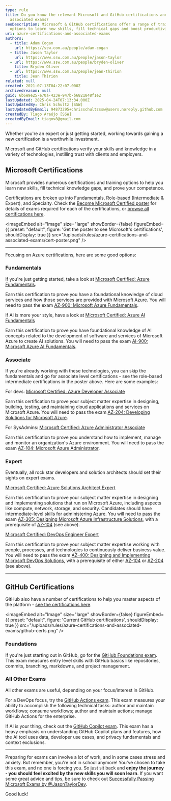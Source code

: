 ```yaml
---
type: rule
title: Do you know the relevant Microsoft and GitHub certifications and
  associated exams?
seoDescription: Microsoft & GitHub certifications offer a range of training
  options to learn new skills, fill technical gaps and boost productivity.
uri: azure-certifications-and-associated-exams
authors:
  - title: Adam Cogan
    url: https://ssw.com.au/people/adam-cogan
  - title: Jason Taylor
    url: https://www.ssw.com.au/people/jason-taylor
  - url: https://www.ssw.com.au/people/bryden-oliver
    title: Bryden Oliver
  - url: https://www.ssw.com.au/people/jean-thirion
    title: Jean Thirion
related: null
created: 2021-07-13T04:22:07.000Z
archivedreason: null
guid: 6b6e9e25-e70a-423e-947b-b6821848f1e2
lastUpdated: 2025-04-24T07:13:34.000Z
lastUpdatedBy: Chris Schultz [SSW]
lastUpdatedByEmail: 94873295+chrisschultzssw@users.noreply.github.com
createdBy: Tiago Araújo [SSW]
createdByEmail: tiagov8@gmail.com
---
```

Whether you're an expert or just getting started, working towards gaining a new certification is a worthwhile investment.

Microsoft and GitHub certifications verify your skills and knowledge in a variety of technologies, instilling trust with clients and employers.
## Microsoft Certifications

Microsoft provides numerous certifications and training options to help you learn new skills, fill technical knowledge gaps, and prove your competence.

Certifications are broken up into Fundamentals, Role-based (Intermediate & Expert), and Specialty. Check the [Become Microsoft Certified poster](https://aka.ms/traincertposter) for details of exams required for each of the certifications, or [browse all certifications here](https://learn.microsoft.com/en-us/credentials/browse/).


<imageEmbed
  alt="Image"
  size="large"
  showBorder={false}
  figureEmbed={{
    preset: "default",
    figure: 'Get the poster to see Microsoft\'s certifications',
    shouldDisplay: true
  }}
  src="/uploads/rules/azure-certifications-and-associated-exams/cert-poster.png"
/>

- - -

Focusing on Azure certifications, here are some good options:

### Fundamentals

If you're just getting started, take a look at [Microsoft Certified: Azure Fundamentals](https://docs.microsoft.com/en-us/learn/certifications/azure-fundamentals/).

Earn this certification to prove you have a foundational knowledge of cloud services and how those services are provided with Microsoft Azure. You will need to pass the exam [AZ-900: Microsoft Azure Fundamentals](https://docs.microsoft.com/en-us/learn/certifications/exams/az-900).

If AI is more your style, have a look at [Microsoft Certified: Azure AI Fundamentals](https://docs.microsoft.com/en-us/learn/certifications/azure-ai-fundamentals/)

Earn this certification to prove you have foundational knowledge of AI concepts related to the development of software and services of Microsoft Azure to create AI solutions. You will need to pass the exam [AI-900: Microsoft Azure AI Fundamentals](https://docs.microsoft.com/en-us/learn/certifications/exams/ai-900).

### Associate

If you're already working with these technologies, you can skip the fundamentals and go for associate level certifications - see the role-based intermediate certifications in the poster above. Here are some examples:

For devs: [Microsoft Certified: Azure Developer Associate](https://docs.microsoft.com/en-us/learn/certifications/azure-developer/)

Earn this certification to prove your subject matter expertise in designing, building, testing, and maintaining cloud applications and services on Microsoft Azure. You will need to pass the exam [AZ-204: Developing Solutions for Microsoft Azure](https://docs.microsoft.com/en-us/learn/certifications/exams/az-204).

For SysAdmins: [Microsoft Certified: Azure Administrator Associate](https://docs.microsoft.com/en-us/learn/certifications/azure-administrator/)

Earn this certification to prove you understand how to implement, manage and monitor an organization's Azure environment. You will need to pass the exam [AZ-104: Microsoft Azure Administrator](https://docs.microsoft.com/en-us/learn/certifications/exams/az-104).

### Expert

Eventually, all rock star developers and solution architects should set their sights on expert exams.

[Microsoft Certified: Azure Solutions Architect Expert](https://docs.microsoft.com/en-us/learn/certifications/azure-solutions-architect/)

Earn this certification to prove your subject matter expertise in designing and implementing solutions that run on Microsoft Azure, including aspects like compute, network, storage, and security. Candidates should have intermediate-level skills for administering Azure. You will need to pass the exam [AZ-305: Designing Microsoft Azure Infrastructure Solutions](https://learn.microsoft.com/en-us/credentials/certifications/exams/az-305/), with a prerequisite of [AZ-104](https://docs.microsoft.com/en-us/learn/certifications/exams/az-104) (see above).

[Microsoft Certified: DevOps Engineer Expert](https://docs.microsoft.com/en-us/learn/certifications/devops-engineer/)

Earn this certification to prove your subject matter expertise working with people, processes, and technologies to continuously deliver business value. You will need to pass the exam [AZ-400: Designing and Implementing Microsoft DevOps Solutions](https://docs.microsoft.com/en-us/learn/certifications/exams/az-400), with a prerequisite of either [AZ-104](https://docs.microsoft.com/en-us/learn/certifications/exams/az-104) or [AZ-204](https://docs.microsoft.com/en-us/learn/certifications/exams/az-204) (see above).

- - -

## GitHub Certifications

GitHub also have a number of certifications to help you master aspects of the platform - [see the certifications here](https://examregistration.github.com/).


<imageEmbed
  alt="Image"
  size="large"
  showBorder={false}
  figureEmbed={{
    preset: "default",
    figure: 'Current GitHub certifications',
    shouldDisplay: true
  }}
  src="/uploads/rules/azure-certifications-and-associated-exams/github-certs.png"
/>

### Foundations

If you're just starting out in GitHub, go for the [GitHub Foundations exam](https://examregistration.github.com/certification/GHF). This exam measures entry level skills with GitHub basics like repositories, commits, branching, markdowns, and project management.

### All Other Exams

All other exams are useful, depending on your focus/interest in GitHub.

For a DevOps focus, try the [GitHub Actions exam](https://examregistration.github.com/certification/ACTIONS). This exam measures your ability to accomplish the following technical tasks: author and maintain workflows; consume workflows; author and maintain actions; manage GitHub Actions for the enterprise.

If AI is your thing, check out the [GitHub Copilot exam](https://examregistration.github.com/certification/COPILOT). This exam has a heavy emphasis on understanding GitHub Copilot plans and features, how the AI tool uses data, developer use cases, and privacy fundamentals and context exclusions.

- - -

Preparing for exams can involve a lot of work, and in some cases stress and anxiety. But remember, you're not in school anymore! You've chosen to take this exam, and no one is forcing you. So just sit back and **enjoy the journey - you should feel excited by the new skills you will soon learn**. If you want some great advice and tips, be sure to check out [Successfully Passing Microsoft Exams by @JasonTaylorDev](https://jasontaylor.dev/successfully-passing-microsoft-exams/).

Good luck!
